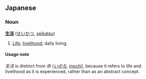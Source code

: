 == Japanese ==
=== Noun ===
'''[[生]][[活]]''' ([[せいかつ]], [[seikatsu]])

# [[Life]]; [[livelihood]]; daily living.

==== Usage note ====
''生活'' is distinct from ''命 ([[いのち]], [[inochi]])'', because it refers to life and livelihood as it is experienced, rather than as an abstract concept.  

{{sectstub}}